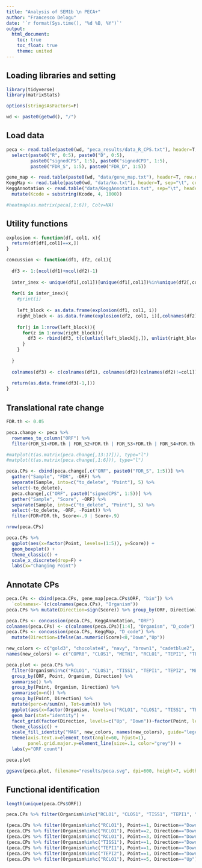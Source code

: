 ```yaml
---
title: "Analysis of SEM1b \n PECA+"
author: "Francesco Delogu"
date: '`r format(Sys.time(), "%d %B, %Y")`'
output:
  html_document:
    toc: true
    toc_float: true
    theme: united
---
```


## Loading libraries and setting

```r
library(tidyverse)
library(matrixStats)

options(stringsAsFactors=F)

wd <- paste0(getwd(), "/")
```

## Load data

```r

peca <- read.table(paste0(wd, "peca_results/data_R_CPS.txt"), header=T, row.names=1) %>%
  select(paste0("R", 0:5), paste0("D", 0:5),
         paste0("signedCPS", 1:5), paste0("signedCPD", 1:5),
         paste0("FDR_S", 1:5), paste0("FDR_D", 1:5))

gene_map <- read.table(paste0(wd, "data/gene_map.txt"), header=T, row.names=1)
KeggMap <- read.table(paste0(wd, "data/ko.txt"), header=T, sep="\t", colClasses=rep("character", 8), encoding="UTF-8", fill=T, quote="")
KeggAnnotation <- read.table("data/KeggAnnotation.txt", sep="\t", header=F, col.names=c("ORF", "Kcode")) %>%
  mutate(Kcode = substring(Kcode, 4, 1000))

#heatmap(as.matrix(peca[,1:6]), Colv=NA)

```

## Utility functions

```r

explosion <- function(df, col1, x){
  return(df[df[,col1]==x,])
}

concussion <- function(df1, df2, col1){
  
  df3 <- 1:(ncol(df1)+ncol(df2)-1)
  
  inter_inex <- unique(df1[,col1])[unique(df1[,col1])%in%unique(df2[,col1])]
  
  for(i in inter_inex){
    #print(i)
    
    left_block <- as.data.frame(explosion(df1, col1, i))
    right_block <- as.data.frame(explosion(df2, col1, i)[,colnames(df2)[colnames(df2)!=col1]])
    
    for(j in 1:nrow(left_block)){
      for(z in 1:nrow(right_block)){
        df3 <- rbind(df3, t(c(unlist(left_block[j,]), unlist(right_block[z,]))))
      }
    }
    
  }
  
  colnames(df3) <- c(colnames(df1), colnames(df2)[colnames(df2)!=col1])
  
  return(as.data.frame(df3[-1,]))
}

```

## Translational rate change

```r

FDR.th <- 0.05

peca.change <- peca %>%
  rownames_to_column("ORF") %>%
  filter(FDR_S1<FDR.th | FDR_S2<FDR.th | FDR_S3<FDR.th | FDR_S4<FDR.th | FDR_S5<FDR.th)

#matplot(t(as.matrix(peca.change[,13:17])), type="l")
#matplot(t(as.matrix(peca.change[,1:6])), type="l")

peca.CPs <- cbind(peca.change[,c("ORF", paste0("FDR_S", 1:5))] %>%
  gather("Sample", "FDR", -ORF) %>%
  separate(Sample, into=c("to_delete", "Point"), 5) %>%
  select(-to_delete),
  peca.change[,c("ORF", paste0("signedCPS", 1:5))] %>%
  gather("Sample", "Score", -ORF) %>%
  separate(Sample, into=c("to_delete", "Point"), 5) %>%
  select(-to_delete, -ORF, -Point)) %>%
  filter(FDR<FDR.th, Score<-.9 | Score>.9)

nrow(peca.CPs)

peca.CPs %>%
  ggplot(aes(x=factor(Point, levels=(1:5)), y=Score)) +
  geom_boxplot() +
  theme_classic() +
  scale_x_discrete(drop=F) +
  labs(x="Changing Point")

```

## Annotate CPs

```r

peca.CPs <- cbind(peca.CPs, gene_map[peca.CPs$ORF, "bin"]) %>%
  `colnames<-`(c(colnames(peca.CPs), "Organism"))
peca.CPs %>% mutate(Direction=sign(Score)) %>% group_by(ORF, Direction) %>% summarise() %>% group_by(Direction) %>% summarise(n=n()) %>% mutate(n_frac=n/sum(n))

peca.CPs <- concussion(peca.CPs, KeggAnnotation, "ORF") 
colnames(peca.CPs) <- c(colnames(peca.CPs)[1:4], "Organism", "D_code")
peca.CPs <- concussion(peca.CPs, KeggMap, "D_code") %>%
  mutate(Direction=ifelse(as.numeric(Score)<0,"Down","Up"))

new_colors <- c("gold3", "chocolate4", "navy", "brown1", "cadetblue2", "cadetblue", "forestgreen")
names(new_colors) <- c("COPR0", "CLOS1", "METH1", "RCLO1", "TEPI1", "TEPI2", "TISS1")

peca.plot <- peca.CPs %>%
  filter(Organism%in%c("RCLO1", "CLOS1", "TISS1", "TEPI1", "TEPI2", "METH1")) %>%
  group_by(ORF, Point, Organism, Direction) %>%
  summarise() %>%
  group_by(Point, Organism, Direction) %>%
  summarise(n=n()) %>%
  group_by(Point, Direction) %>%
  mutate(perc=n/sum(n), Tot=sum(n)) %>%
  ggplot(aes(x=factor(Organism, levels=c("RCLO1", "CLOS1", "TISS1", "TEPI1", "TEPI2", "METH1")), y=n, fill=new_colors[Organism])) +
  geom_bar(stat="identity") +
  facet_grid(factor(Direction, levels=c("Up", "Down"))~factor(Point, levels=1:5), scales="free_y", space="free_y", drop=F) +
  theme_classic() +
  scale_fill_identity("MAG", new_colors, names(new_colors), guide="legend") +
  theme(axis.text.x=element_text(angle=60, hjust=1),
        panel.grid.major.y=element_line(size=.1, color="grey")) +
  labs(y="ORF count")

peca.plot

ggsave(peca.plot, filename="results/peca.svg", dpi=600, height=7, width=10, scale=.75)

```

## Functional identification

```r

length(unique(peca.CPs$ORF))

peca.CPs %>% filter(Organism%in%c("RCLO1", "CLOS1", "TISS1", "TEPI1", "TEPI2", "METH1")) %>% group_by(ORF, Organism, Point, Direction) %>% summarise() %>% group_by(Organism, Point, Direction) %>% summarise(n=n()) 

(peca.CPs %>% filter(Organism%in%c("RCLO1"), Point==1, Direction=="Down") %>% group_by(D_name) %>% summarise())$D_name
(peca.CPs %>% filter(Organism%in%c("RCLO1"), Point==2, Direction=="Down") %>% group_by(D_name) %>% summarise())$D_name
(peca.CPs %>% filter(Organism%in%c("RCLO1"), Point==3, Direction=="Down") %>% group_by(D_name) %>% summarise())$D_name
(peca.CPs %>% filter(Organism%in%c("TISS1"), Point==1, Direction=="Down") %>% group_by(D_name) %>% summarise())$D_name
(peca.CPs %>% filter(Organism%in%c("TEPI1"), Point==1, Direction=="Down") %>% group_by(D_name) %>% summarise())$D_name
(peca.CPs %>% filter(Organism%in%c("TEPI2"), Point==1, Direction=="Down") %>% group_by(D_name) %>% summarise())$D_name
(peca.CPs %>% filter(Organism%in%c("RCLO1"), Point==5, Direction=="Up") %>% group_by(D_name) %>% summarise())$D_name

```